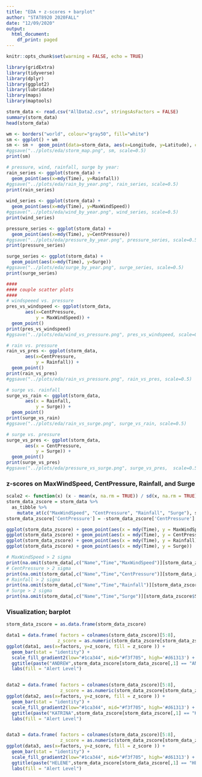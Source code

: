 ---
title: "EDA + z-scores + barplot"
author: "STAT8920 2020FALL"
date: "12/09/2020"
output:
  html_document:
    df_print: paged
---

```{r setup}
knitr::opts_chunk$set(warning = FALSE, echo = TRUE)

library(gridExtra)
library(tidyverse)
library(dplyr)
library(ggplot2)
library(lubridate)
library(maps)
library(maptools)

storm_data <- read.csv("AllData2.csv", stringsAsFactors = FALSE)
summary(storm_data)
head(storm_data)

```

```{r}
wm <- borders("world", colour="gray50", fill="white")
sm <- ggplot() + wm
sm <- sm +  geom_point(data=storm_data, aes(x=Longitude, y=Latitude), color="red", alpha=0.5)
#ggsave("../plots/eda/storm_map.png", sm, scale=0.5)
print(sm)
```

```{r}
# pressure, wind, rainfall, surge by year:
rain_series <- ggplot(storm_data) + 
  geom_point(aes(x=mdy(Time), y=Rainfall))
#ggsave("../plots/eda/rain_by_year.png", rain_series, scale=0.5) 
print(rain_series)
 
wind_series <- ggplot(storm_data) + 
  geom_point(aes(x=mdy(Time), y=MaxWindSpeed))
#ggsave("../plots/eda/wind_by_year.png", wind_series, scale=0.5) 
print(wind_series)

pressure_series <- ggplot(storm_data) + 
  geom_point(aes(x=mdy(Time), y=CentPressure)) 
#ggsave("../plots/eda/pressure_by_year.png", pressure_series, scale=0.5) 
print(pressure_series)

surge_series <- ggplot(storm_data) + 
  geom_point(aes(x=mdy(Time), y=Surge))
#ggsave("../plots/eda/surge_by_year.png", surge_series, scale=0.5) 
print(surge_series)

```


```{r, echo=FALSE}
 
####
#### couple scatter plots
####
# windspeeed vs. pressure
pres_vs_windspeed <- ggplot(storm_data,
       aes(x=CentPressure,
           y = MaxWindSpeed)) + 
  geom_point()
print(pres_vs_windspeed)
#ggsave("../plots/eda/wind_vs_pressure.png", pres_vs_windspeed, scale=0.5)

# rain vs. pressure
rain_vs_pres <- ggplot(storm_data,
       aes(x=CentPressure,
           y = Rainfall)) + 
  geom_point()
print(rain_vs_pres)
#ggsave("../plots/eda/rain_vs_pressure.png", rain_vs_pres, scale=0.5)

# surge vs. rainfall
surge_vs_rain <- ggplot(storm_data,
       aes(x = Rainfall,
           y = Surge)) + 
  geom_point()
print(surge_vs_rain)
#ggsave("../plots/eda/rain_vs_surge.png", surge_vs_rain, scale=0.5)

# surge vs. pressure
surge_vs_pres <- ggplot(storm_data,
       aes(x = CentPressure,
           y = Surge)) + 
  geom_point()
print(surge_vs_pres)
#ggsave("../plots/eda/pressure_vs_surge.png", surge_vs_pres,  scale=0.5)
```

### z-scores on MaxWindSpeed, CentPressure, Rainfall, and Surge
```{r }
scale2 <- function(x) (x - mean(x, na.rm = TRUE)) / sd(x, na.rm = TRUE)
storm_data_zscore = storm_data %>%
  as_tibble %>%
    mutate_at(c("MaxWindSpeed", "CentPressure", "Rainfall", "Surge"), scale2)
storm_data_zscore['CentPressure'] = -storm_data_zscore['CentPressure'] # The lower pressure is, the stronger a storm is.

ggplot(storm_data_zscore) + geom_point(aes(x = mdy(Time), y = MaxWindSpeed)) 
ggplot(storm_data_zscore) + geom_point(aes(x = mdy(Time), y = CentPressure)) 
ggplot(storm_data_zscore) + geom_point(aes(x = mdy(Time), y = Rainfall)) 
ggplot(storm_data_zscore) + geom_point(aes(x = mdy(Time), y = Surge)) 

# MaxWindSpeed > 2 sigma
print(na.omit(storm_data[,c("Name","Time","MaxWindSpeed")][storm_data_zscore$MaxWindSpeed > 2,]))
# CentPressure > 2 sigma
print(na.omit(storm_data[,c("Name","Time","CentPressure")][storm_data_zscore$CentPressure > 2,]))
# Rainfall > 2 sigma
print(na.omit(storm_data[,c("Name","Time","Rainfall")][storm_data_zscore$Rainfall > 2,]))
# Surge > 2 sigma
print(na.omit(storm_data[,c("Name","Time","Surge")][storm_data_zscore$Surge > 2,]))


```

### Visualization; barplot
```{r }
storm_data_zscore = as.data.frame(storm_data_zscore)

data1 = data.frame( factors = colnames(storm_data_zscore)[5:8], 
                   z_score = as.numeric(storm_data_zscore[storm_data_zscore[,1] == "ANDREW",][1,5:8]))
ggplot(data1, aes(x=factors, y=z_score, fill = z_score )) + 
  geom_bar(stat = "identity") +
  scale_fill_gradient2(low="#1ca344", mid="#f3f705", high='#d61313') +
  ggtitle(paste("ANDREW",storm_data_zscore[storm_data_zscore[,1] == "ANDREW",][1,2])) +
  labs(fill = "Alert Level")


data2 = data.frame( factors = colnames(storm_data_zscore)[5:8], 
                    z_score = as.numeric(storm_data_zscore[storm_data_zscore[,1] == "KATRINA",][3,5:8]))
ggplot(data2, aes(x=factors, y=z_score, fill = z_score )) + 
  geom_bar(stat = "identity") +
  scale_fill_gradient2(low="#1ca344", mid="#f3f705", high='#d61313') +
  ggtitle(paste("KATRINA",storm_data_zscore[storm_data_zscore[,1] == "KATRINA",][3,2])) +
  labs(fill = "Alert Level")


data3 = data.frame( factors = colnames(storm_data_zscore)[5:8], 
                    z_score = as.numeric(storm_data_zscore[storm_data_zscore[,1] == "HELENE",][2,5:8]))
ggplot(data3, aes(x=factors, y=z_score, fill = z_score )) + 
  geom_bar(stat = "identity") +
  scale_fill_gradient2(low="#1ca344", mid="#f3f705", high='#d61313') +
  ggtitle(paste("HELENE",storm_data_zscore[storm_data_zscore[,1] == "HELENE",][2,2])) +
  labs(fill = "Alert Level")

```


